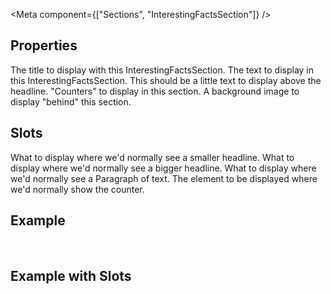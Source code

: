 
<Meta
  component={["Sections", "InterestingFactsSection"]}
/>

## Properties

<PropsTable>
      <PropsTableRow value="headline" type="String" required>
          The title to display with this InterestingFactsSection.
        </PropsTableRow>
        <PropsTableRow value="text" type="String" required>
          The text to display in this InterestingFactsSection.
        </PropsTableRow>
        <PropsTableRow value="tagline" type="String" required>
          This should be a little text to display above the headline.
        </PropsTableRow>
        <PropsTableRow value="counters" type="<Number,String>[]" required>
         "Counters" to display in this section.
        </PropsTableRow>
        <PropsTableRow value="backgroundImage" type="ImageRef" optional>
          A background image to display "behind" this section.
        </PropsTableRow>
</PropsTable>

## Slots

<SlotsTable>
  <SlotsTableRow value="tagline" prop="string">
  What to display where we'd normally see a smaller headline.
  </SlotsTableRow>
  <SlotsTableRow value="headline" prop="string">
  What to display where we'd normally see a bigger headline.
  </SlotsTableRow>
  <SlotsTableRow value="text" prop="string">
  What to display where we'd normally see a Paragraph of text.
  </SlotsTableRow>
  <SlotsTableRow value="counter" prop="counter">The element to be displayed where we'd normally show the counter.
  </SlotsTableRow>
</SlotsTable>

## Example

<ExampleLoader example="Sections/InterestingFactsSection.tsx" />

<br />

## Example with Slots

<ExampleLoader example="Sections/InterestingFactsSection.slots.tsx" />

